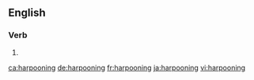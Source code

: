 ==English==

===Verb===
{{head|en|present participle}}

# {{present participle of|harpoon|lang=en}}

[[ca:harpooning]]
[[de:harpooning]]
[[fr:harpooning]]
[[ja:harpooning]]
[[vi:harpooning]]
